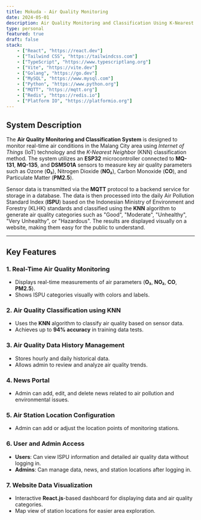 ```yaml
---
title: Mokuda - Air Quality Monitoring
date: 2024-05-01
description: Air Quality Monitoring and Classification Using K-Nearest Neighbor in Malang City Area.
type: personal
featured: true
draft: false
stack:
    - ["React", "https://react.dev"]
    - ["Tailwind CSS", "https://tailwindcss.com"]
    - ["TypeScript", "https://www.typescriptlang.org"]
    - ["Vite", "https://vite.dev"]
    - ["Golang", "https://go.dev"]
    - ["MySQL", "https://www.mysql.com"]
    - ["Python", "https://www.python.org"]
    - ["MQTT", "https://mqtt.org"]
    - ["Redis", "https://redis.io"]
    - ["Platform IO", "https://platformio.org"]
---
```


## System Description

The **Air Quality Monitoring and Classification System** is designed to monitor real-time air conditions in the Malang City area using *Internet of Things* (IoT) technology and the *K-Nearest Neighbor* (KNN) classification method. The system utilizes an **ESP32** microcontroller connected to **MQ-131**, **MQ-135**, and **DSM501A** sensors to measure key air quality parameters such as Ozone (**O₃**), Nitrogen Dioxide (**NO₂**), Carbon Monoxide (**CO**), and Particulate Matter (**PM2.5**).

Sensor data is transmitted via the **MQTT** protocol to a backend service for storage in a database. The data is then processed into the daily Air Pollution Standard Index (**ISPU**) based on the Indonesian Ministry of Environment and Forestry (KLHK) standards and classified using the **KNN** algorithm to generate air quality categories such as "Good", "Moderate", "Unhealthy", "Very Unhealthy", or "Hazardous". The results are displayed visually on a website, making them easy for the public to understand.

---

## Key Features

### 1. Real-Time Air Quality Monitoring
- Displays real-time measurements of air parameters (**O₃**, **NO₂**, **CO**, **PM2.5**).
- Shows ISPU categories visually with colors and labels.

### 2. Air Quality Classification using KNN
- Uses the **KNN** algorithm to classify air quality based on sensor data.
- Achieves up to **94% accuracy** in training data tests.

### 3. Air Quality Data History Management
- Stores hourly and daily historical data.
- Allows admin to review and analyze air quality trends.

### 4. News Portal
- Admin can add, edit, and delete news related to air pollution and environmental issues.

### 5. Air Station Location Configuration
- Admin can add or adjust the location points of monitoring stations.

### 6. User and Admin Access
- **Users**: Can view ISPU information and detailed air quality data without logging in.
- **Admins**: Can manage data, news, and station locations after logging in.

### 7. Website Data Visualization
- Interactive **React.js**-based dashboard for displaying data and air quality categories.
- Map view of station locations for easier area exploration.
